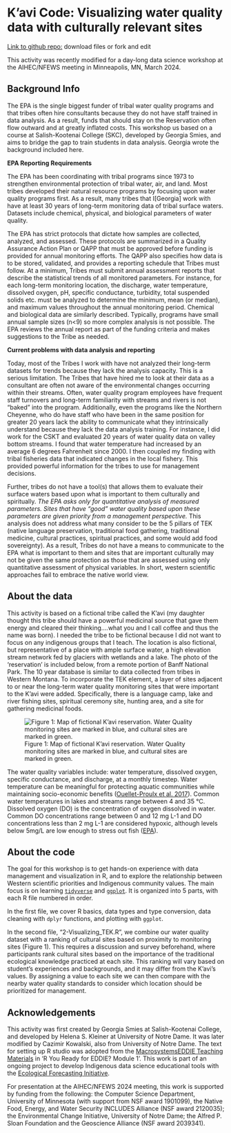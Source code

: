 
# K'avi Code: Visualizing water quality data with culturally relevant sites

[Link to github repo:](https://github.com/IndigenousEnvDataSci/WaterQuality_mod1.git) download files or fork and edit 

This activity was recently modified for a day-long data science workshop at the AIHEC/NFEWS meeting in Minneapolis, MN, March 2024. 

## Background Info 

The EPA is the single biggest funder of tribal water quality programs and that tribes often hire consultants because they do not have staff trained in data analysis.  As a result, funds that should stay on the Reservation often flow outward and at greatly inflated costs. This workshop us based on a course at Salish-Kootenai College (SKC), developed by Georgia Smies, and aims to bridge the gap to train students in data analysis. Georgia wrote the background included here. 

**EPA Reporting Requirements**

The EPA has been coordinating with tribal programs since 1973 to strengthen environmental protection of tribal water, air, and land.  Most tribes developed their natural resource programs by focusing upon water quality programs first.  As a result, many tribes that I[Georgia] work with have at least 30 years of long-term monitoring data of tribal surface waters.  Datasets include chemical, physical, and biological parameters of water quality.

The EPA has strict protocols that dictate how samples are collected, analyzed, and assessed.  These protocols are summarized in a Quality Assurance Action Plan or QAPP that must be approved before funding is provided for annual monitoring efforts.  The QAPP also specifies how data is to be stored, validated, and provides a reporting schedule that Tribes must follow. At a minimum, Tribes must submit annual assessment reports that describe the statistical trends of all monitored parameters.  For instance, for each long-term monitoring location, the discharge, water temperature, dissolved oxygen, pH, specific conductance, turbidity, total suspended solids etc. must be analyzed to determine the minimum, mean (or median), and maximum values throughout the annual monitoring period.  Chemical and biological data are similarly described.  Typically, programs have small annual sample sizes (n<9) so more complex analysis is not possible.  The EPA reviews the annual report as part of the funding criteria and makes suggestions to the Tribe as needed.

**Current problems with data analysis and reporting**

Today, most of the Tribes I work with have not analyzed their long-term datasets for trends because they lack the analysis capacity.  This is a serious limitation.  The Tribes that have hired me to look at their data as a consultant are often not aware of the environmental changes occurring within their streams.  Often, water quality program employees have frequent staff turnovers and long-term familiarity with streams and rivers is not “baked” into the program.  Additionally, even the programs like the Northern Cheyenne, who do have staff who have been in the same position for greater 20 years lack the ability to communicate what they intrinsically understand because they lack the data analysis training.  For instance, I did work for the CSKT and evaluated 20 years of water quality data on valley bottom streams.  I found that water temperature had increased by an average 6 degrees Fahrenheit since 2000.  I then coupled my finding with tribal fisheries data that indicated changes in the local fishery.  This provided powerful information for the tribes to use for management decisions.

Further, tribes do not have a tool(s) that allows them to evaluate their surface waters based upon what is important to them culturally and spiritually.  *The EPA asks only for quantitative analysis of measured parameters. Sites that have “good” water quality based upon these parameters are given priority from a management perspective.*  This analysis does not address what many consider to be the 5 pillars of TEK (native language preservation, traditional food gathering, traditional medicine, cultural practices, spiritual practices, and some would add food sovereignty).  As a result, Tribes do not have a means to communicate to the EPA what is important to them and sites that are important culturally may not be given the same protection as those that are assessed using only quantitative assessment of physical variables.  In short, western scientific approaches fail to embrace the native world view.

## About the data 

This activity is based on a fictional tribe called the K'avi (my daughter thought this tribe should have a powerful medicinal source that gave them energy and cleared their thinking….what you and I call coffee and thus the name was born). I needed the tribe to be fictional because I did not want to focus on any indigenous groups that I teach. The location is also fictional, but representative of a place with ample surface water, a high elevation stream network fed by glaciers with wetlands and a lake. The photo of the 'reservation' is included below, from a remote portion of Banff National Park. The 10 year database is similar to data collected from tribes in Western Montana. To incorporate the TEK element, a layer of sites adjacent to or near the long-term water quality monitoring sites that were important to the K’avi were added.  Specifically, there is a language camp, lake and river fishing sites, spiritual ceremony site, hunting area, and a site for gathering medicinal foods. 

![Figure 1: Map of fictional K'avi reservation. Water Quality monitoring sites are marked in blue, and cultural sites are marked in green.](images/K_aviTribeMap.png)

The water quality variables include: water temperature, dissolved oxygen, specific conductance, and discharge, at a monthly timestep. Water temperature can be meaningful for protecting aquatic communities while maintaining socio-economic benefits ([Ouellet-Proulx et al. 2017](https://www.mdpi.com/2073-4441/9/7/457)). Common water temperatures in lakes and streams range between 4 and 35 °C. Dissolved oxygen (DO) is the concentration of oxygen dissolved in water. Common DO concentrations range between 0 and 12 mg L-1 and DO concentrations less than 2 mg L-1 are considered hypoxic, although levels below 5mg/L are low enough to stress out fish ([EPA](https://www.epa.gov/national-aquatic-resource-surveys/indicators-dissolved-oxygen#:~:text=Dissolved%20oxygen%20(DO)%20is%20the,of%20a%20pond%20or%20lake.)).

## About the code 

The goal for this workshop is to get hands-on experience with data management and visualization in R, and to explore the relationship between Western scientific priorities and Indigenous community values. 
The main focus is on learning [`tidyverse`]([url](https://www.tidyverse.org/)https://www.tidyverse.org/) and [`ggplot`]([url](https://ggplot2.tidyverse.org/)https://ggplot2.tidyverse.org/). It is organized into 5 parts, with each R file numbered in order. 

In the first file, we cover R basics, data types and type conversion, data cleaning with `dplyr` functions, and plotting with `ggplot`. 

In the second file, "2-Visualizing_TEK.R", we combine our water quality dataset with a ranking of cultural sites based on proximity to monitoring sites (Figure 1). This requires a discussion and survey beforehand, where participants rank cultural sites based on the importance of the traditional ecological knowledge practiced at each site. This ranking will vary based on student's experiences and backgrounds, and it may differ from the K'avi's values. By assigning a value to each site we can then compare with the nearby water quality standards to consider which location should be prioritized for management. 

## Acknowledgements 

This activity was first created by Georgia Smies at Salish-Kootenai College, and developed by Helena S. Kleiner at University of Notre Dame. It was later modified by Cazimir Kowalski, also from University of Notre Dame. The text for setting up R studio was adopted from the [MacrosystemsEDDIE Teaching Materials](https://macrosystemseddie.github.io/module1) in 'R You Ready for EDDIE? Module 1'. This work is part of an ongoing project to develop Indigenous data science educational tools with the [Ecological Forecasting Initiative](https://ecoforecast.org/).

For presentation at the AIHEC/NFEWS 2024 meeting, this work is supported by funding from the following: the Computer Science Department, University of Minnesota (with support from NSF award 1901099),  the Native Food, Energy, and Water Security INCLUDES Alliance (NSF award 2120035); the Environmental Change Initiative, University of Notre Dame; the Alfred P. Sloan Foundation and the Geoscience Alliance (NSF award 2039341). 